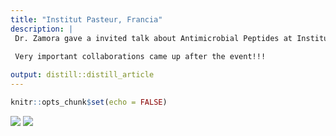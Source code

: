 ```yaml
---
title: "Institut Pasteur, Francia"
description: |
 Dr. Zamora gave a invited talk about Antimicrobial Peptides at Institute Pasteur, France. 
 
 Very important collaborations came up after the event!!!

output: distill::distill_article
---
```


```r
knitr::opts_chunk$set(echo = FALSE)
```

![](amps2022a.jpeg)
![](amps2022b.png)




